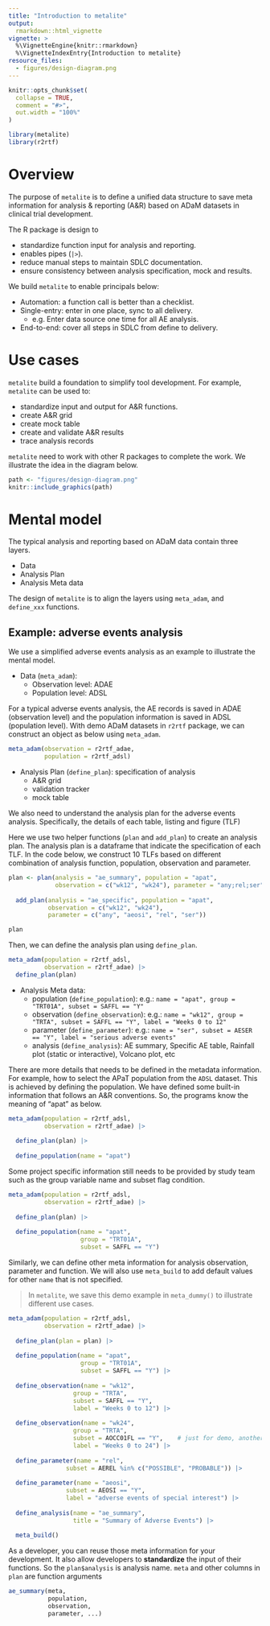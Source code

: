 ```yaml
---
title: "Introduction to metalite"
output:
  rmarkdown::html_vignette
vignette: >
  %\VignetteEngine{knitr::rmarkdown}
  %\VignetteIndexEntry{Introduction to metalite}
resource_files:
  - figures/design-diagram.png 
---
```


```r
knitr::opts_chunk$set(
  collapse = TRUE,
  comment = "#>",
  out.width = "100%"
)
```

```r
library(metalite)
library(r2rtf)
```

# Overview

The purpose of `metalite` is to define a unified data structure to save meta information 
for analysis & reporting (A&R) based on ADaM datasets in clinical trial development. 

The R package is design to 

- standardize function input for analysis and reporting. 
- enables pipes (`|>`).
- reduce manual steps to maintain SDLC documentation.
- ensure consistency between analysis specification, mock and results.

We build `metalite` to enable principals below:

- Automation: a function call is better than a checklist. 
- Single-entry: enter in one place, sync to all delivery. 
  - e.g. Enter data source one time for all AE analysis.
- End-to-end: cover all steps in SDLC from define to delivery.

# Use cases 

`metalite` build a foundation to simplify tool development. 
For example, `metalite` can be used to: 

- standardize input and output for A&R functions. 
- create A&R grid 
- create mock table 
- create and validate A&R results
- trace analysis records 

`metalite` need to work with other R packages to complete the work. 
We illustrate the idea in the diagram below.

```r
path <- "figures/design-diagram.png"
knitr::include_graphics(path)
```

# Mental model

The typical analysis and reporting based on ADaM data contain three layers.

- Data
- Analysis Plan 
- Analysis Meta data

The design of `metalite` is to align the layers using `meta_adam`, and `define_xxx` functions. 

## Example: adverse events analysis

We use a simplified adverse events analysis as an example to illustrate the mental model. 

- Data (`meta_adam`):
  + Observation level: ADAE
  + Population level:  ADSL

For a typical adverse events analysis, 
the AE records is saved in ADAE (observation level) and 
the population information is saved in ADSL (population level). 
With demo ADaM datasets in `r2rtf` package, we can construct an object as below using `meta_adam`. 

```r
meta_adam(observation = r2rtf_adae, 
          population = r2rtf_adsl) 
```

- Analysis Plan (`define_plan`): specification of analysis 
  + A&R grid 
  + validation tracker 
  + mock table

We also need to understand the analysis plan for the adverse events analysis. 
Specifically, the details of each table, listing and figure (TLF)

Here we use two helper functions (`plan` and `add_plan`) to create an analysis plan.
The analysis plan is a dataframe that indicate the specification of each TLF.
In the code below, we construct 10 TLFs based on different combination of 
analysis function, population, observation and parameter. 

```r
plan <- plan(analysis = "ae_summary", population = "apat", 
             observation = c("wk12", "wk24"), parameter = "any;rel;ser") |>
  
  add_plan(analysis = "ae_specific", population = "apat", 
           observation = c("wk12", "wk24"), 
           parameter = c("any", "aeosi", "rel", "ser"))

plan
```

Then, we can define the analysis plan using `define_plan`.

```r
meta_adam(population = r2rtf_adsl,
          observation = r2rtf_adae) |>
  define_plan(plan)
```
  
- Analysis Meta data: 
  + population (`define_population`): e.g.: `name = "apat", group = "TRT01A", subset = SAFFL == "Y"` 
  + observation (`define_observation`): e.g.: `name = "wk12", group = "TRTA", subset = SAFFL == "Y", label = "Weeks 0 to 12"` 
  + parameter (`define_parameter`): e.g.: `name = "ser", subset = AESER == "Y", label = "serious adverse events"`
  + analysis (`define_analysis`): AE summary, Specific AE table, Rainfall plot (static or interactive), Volcano plot, etc

There are more details that needs to be defined in the metadata information. 
For example, how to select the APaT population from the `ADSL` dataset. 
This is achieved by defining the population. 
We have defined some built-in information that follows an A&R conventions. 
So, the programs know the meaning of "apat" as below. 

```r
meta_adam(population = r2rtf_adsl, 
          observation = r2rtf_adae) |>
  
  define_plan(plan) |>
  
  define_population(name = "apat")
```

Some project specific information still needs to be provided by study team 
such as the group variable name and subset flag condition. 

```r
meta_adam(population = r2rtf_adsl, 
          observation = r2rtf_adae) |>
  
  define_plan(plan) |>
  
  define_population(name = "apat",
                    group = "TRT01A", 
                    subset = SAFFL == "Y")
```

Similarly, we can define other meta information 
for analysis observation, parameter and function.
We will also use `meta_build` to add default values for other `name` that is not specified. 

> In `metalite`, we save this demo example in `meta_dummy()` to illustrate different use cases.

```r
meta_adam(population = r2rtf_adsl, 
          observation = r2rtf_adae) |>
  
  define_plan(plan = plan) |>
  
  define_population(name = "apat",
                    group = "TRT01A", 
                    subset = SAFFL == "Y") |>
  
  define_observation(name = "wk12",
                  group = "TRTA", 
                  subset = SAFFL == "Y", 
                  label = "Weeks 0 to 12") |>
  
  define_observation(name = "wk24",
                  group = "TRTA", 
                  subset = AOCC01FL == "Y",    # just for demo, another flag shall be used.  
                  label = "Weeks 0 to 24") |>
  
  define_parameter(name = "rel", 
                subset = AEREL %in% c("POSSIBLE", "PROBABLE")) |>
  
  define_parameter(name = "aeosi", 
                subset = AEOSI == "Y", 
                label = "adverse events of special interest") |> 
  
  define_analysis(name = "ae_summary", 
                  title = "Summary of Adverse Events") |>
  
  meta_build()
```

As a developer, you can reuse those meta information for your development. 
It also allow developers to **standardize** the input of their functions.
So the `plan$analysis` is analysis name. `meta` and other columns in `plan` are function arguments

```r
ae_summary(meta, 
           population, 
           observation, 
           parameter, ...)
```




